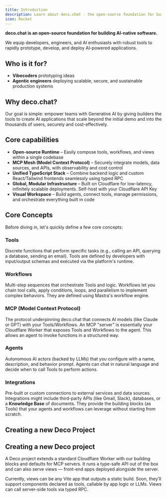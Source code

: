 ```yaml
---
title: Introduction
description: Learn about deco.chat - the open-source foundation for building AI-native software
icon: Rocket
---
```


**deco.chat is an open-source foundation for building AI-native software.**

We equip developers, engineers, and AI enthusiasts with robust tools to rapidly
prototype, develop, and deploy AI-powered applications.

## Who is it for?

- **Vibecoders** prototyping ideas
- **Agentic engineers** deploying scalable, secure, and sustainable production
  systems

## Why deco.chat?

Our goal is simple: empower teams with Generative AI by giving builders
the tools to create AI applications that scale beyond the initial demo and
into the thousands of users, securely and cost-effectively.

## Core capabilities

- **Open-source Runtime** – Easily compose tools, workflows, and views within a
  single codebase
- **MCP Mesh (Model Context Protocol)** – Securely integrate models, data
  sources, and APIs, with observability and cost control
- **Unified TypeScript Stack** – Combine backend logic and custom React/Tailwind
  frontends seamlessly using typed RPC
- **Global, Modular Infrastructure** – Built on Cloudflare for low-latency,
  infinitely scalable deployments. Self-host with your Cloudflare API Key
- **Visual Workspace** – Build agents, connect tools, manage permissions, and
  orchestrate everything built in code

## Core Concepts

Before diving in, let's quickly define a few core concepts:

### Tools

Discrete functions that perform specific tasks (e.g., calling an API, querying a database, sending an email). Tools are defined by developers with input/output schemas and executed via the platform's runtime.

### Workflows

Multi-step sequences that orchestrate Tools and logic. Workflows let you chain tool calls, apply conditions, loops, and parallelism to implement complex behaviors. They are defined using Mastra's workflow engine.

### MCP (Model Context Protocol)

The protocol underpinning deco.chat that connects AI models (like Claude or GPT) with your Tools/Workflows. An MCP "server" is essentially your Cloudflare Worker that exposes Tools and Workflows to the agent. This allows an agent to invoke functions in a structured way.

### Agents

Autonomous AI actors (backed by LLMs) that you configure with a name, description, and behavior prompt. Agents can chat in natural language and decide when to call Tools to perform actions.

### Integrations

Pre-built or custom connections to external services and data sources. Integrations might include third-party APIs (like Gmail, Slack), databases, or a **Knowledge Base** of documents. They provide the building blocks (as Tools) that your agents and workflows can leverage without starting from scratch.

## Creating a new Deco Project

## Creating a new Deco project

A Deco project extends a standard Cloudflare Worker with our building blocks and defaults for MCP servers. It runs a type-safe API out of the box and can also serve views — front-end apps deployed alongside the server.

Currently, views can be any Vite app that outputs a static build. Soon, they’ll support components declared as tools, callable by app logic or LLMs. Views can call server-side tools via typed RPC.
